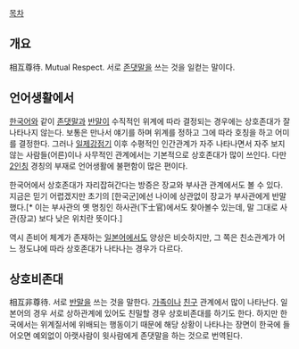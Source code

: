 [[목차]]

== 개요 ==
相互尊待. Mutual Respect. 서로 [[존댓말]]을 쓰는 것을 일컫는 말이다.

== 언어생활에서 ==
[[한국어]]와 같이 [[존댓말]]과 [[반말]]이 수직적인 위계에 따라 결정되는 경우에는 상호존대가 잘 나타나지 않는다. 보통은 만나서 얘기를 하며 위계를 정하고 그에 따라 호칭을 하고 어미를 결정한다. 그러나 [[일제강점기]] 이후 수평적인 인간관계가 자주 나타나면서 자주 보지 않는 사람들(어른)이나 사무적인 관계에서는 기본적으로 상호존대가 많이 쓰인다. 다만 [[2인칭]] 경칭의 부재로 언어생활에 불편함이 많은 편이다.

한국어에서 상호존대가 자리잡혀간다는 방증은 장교와 부사관 관계에서도 볼 수 있다. 지금은 믿기 어렵겠지만 초기의 [한국군]에선 나이에 상관없이 장교가 부사관에게 반말했다.[* 이는 부사관의 옛 명칭인 하사관(下士官)에서도 찾아볼수 있는데, 말 그대로 사관(장교) 보다 낮은 위치란 뜻이다.]

역시 존비어 체계가 존재하는 [[일본어]]에서도 양상은 비슷하지만, 그 쪽은 친소관계가 어느 정도냐에 따라 상호존대가 나타나는 경우가 다르다.

== 상호비존대 ==
相互非尊待. 서로 [[반말]]을 쓰는 것을 말한다. [[가족]]이나 [[친구]] 관계에서 많이 나타난다.
일본어의 경우 서로 상하관계에 있어도 친밀할 경우 상호비존대를 하기도 한다. 하지만 한국에서는 위계질서에 위배되는 행동이기 때문에 해당 상황이 나타나는 장면이 한국에 들어오면 예외없이 아랫사람이 윗사람에게 존댓말을 하는 것으로 번역된다.
